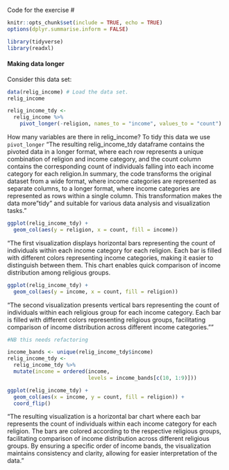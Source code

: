 Code for the exercise #


```{r setup, include=FALSE}
knitr::opts_chunk$set(include = TRUE, echo = TRUE)
options(dplyr.summarise.inform = FALSE)
```

```{r, message = FALSE, warning = FALSE}
library(tidyverse)
library(readxl)
```

#### Making data longer ####

Consider this data set:

```{r}
data(relig_income) # Load the data set.
relig_income
```

```{r}
relig_income_tdy <- 
  relig_income %>% 
    pivot_longer(-religion, names_to = "income", values_to = "count")
```
How many variables are there in relig_income?
To tidy this data we use `pivot_longer`
"The resulting relig_income_tdy dataframe contains the pivoted data in a longer format, where each row represents a unique combination of religion and income category, and the count column contains the corresponding count of individuals falling into each income category for each religion.In summary, the code transforms the original dataset from a wide format, where income categories are represented as separate columns, to a longer format, where income categories are represented as rows within a single column. This transformation makes the data more "tidy" and suitable for various data analysis and visualization tasks."


```{r}
ggplot(relig_income_tdy) + 
  geom_col(aes(y = religion, x = count, fill = income)) 
```
"The first visualization displays horizontal bars representing the count of individuals within each income category for each religion. Each bar is filled with different colors representing income categories, making it easier to distinguish between them. This chart enables quick comparison of income distribution among religious groups.


```{r}
ggplot(relig_income_tdy) + 
  geom_col(aes(y = income, x = count, fill = religion))
```
"The second visualization presents vertical bars representing the count of individuals within each religious group for each income category. Each bar is filled with different colors representing religious groups, facilitating comparison of income distribution across different income categories.""

```{r}
#NB this needs refactoring

income_bands <- unique(relig_income_tdy$income)
relig_income_tdy <- 
  relig_income_tdy %>% 
  mutate(income = ordered(income,
                          levels = income_bands[c(10, 1:9)]))

ggplot(relig_income_tdy) + 
  geom_col(aes(x = income, y = count, fill = religion)) + 
  coord_flip()
```
"The resulting visualization is a horizontal bar chart where each bar represents the count of individuals within each income category for each religion.
The bars are colored according to the respective religious groups, facilitating comparison of income distribution across different religious groups.
By ensuring a specific order of income bands, the visualization maintains consistency and clarity, allowing for easier interpretation of the data."








